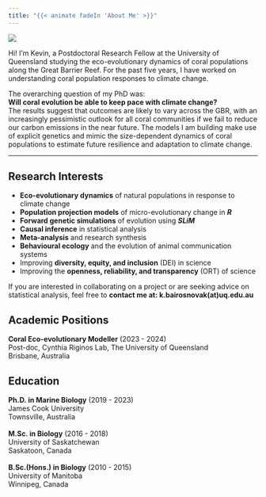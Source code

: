 ```yaml
---
title: "{{< animate fadeIn 'About Me' >}}"
---
```


::: {.animate__animated .animate__fadeIn .animate__faster}
::: {layout="[ 30, 70 ]"}
::: {#first-column}
![](img/headshot.jpg)
:::

::: {#second-column column.width="70%"}
Hi! I'm Kevin, a Postdoctoral Research Fellow at the University of Queensland studying the eco-evolutionary dynamics of coral populations along the Great Barrier Reef. For the past five years, I have worked on understanding coral population responses to climate change.\

The overarching question of my PhD was:\
**Will coral evolution be able to keep pace with climate change?**\
The results suggest that outcomes are likely to vary across the GBR, with an increasingly pessimistic outlook for all coral communities if we fail to reduce our carbon emissions in the near future. The models I am building make use of explicit genetics and mimic the size-dependent dynamics of coral populations to estimate future resilience and adaptation to climate change.
:::
:::
:::

------------------------------------------------------------------------

::: {.animate__animated .animate__fadeInDown .animate__faster .animate__delay-1s}
## Research Interests

-   **Eco-evolutionary dynamics** of natural populations in response to climate change
-   **Population projection models** of micro-evolutionary change in ***R***
-   **Forward genetic simulations** of evolution using ***SLiM***
-   **Causal inference** in statistical analysis
-   **Meta-analysis** and research synthesis
-   **Behavioural ecology** and the evolution of animal communication systems
-   Improving **diversity, equity, and inclusion** (DEI) in science
-   Improving the **openness, reliability, and transparency** (ORT) of science

If you are interested in collaborating on a project or are seeking advice on statistical analysis, feel free to **contact me at: k.bairosnovak(at)uq.edu.au**
:::

## Academic Positions

::: {.animate__animated .animate__fadeIn .animate__faster .animate__delay-2s}
<div>

<!-- **Quantitative Evolutionary Ecologist** (2024 - present)\ -->

<!-- Diana Fisher Lab, The University of Queensland\ -->

<!-- \ -->

**Coral Eco-evolutionary Modeller** (2023 - 2024)\
Post-doc, Cynthia Riginos Lab, The University of Queensland\
Brisbane, Australia\

</div>
:::

## Education

::: {.animate__animated .animate__fadeIn .animate__faster .animate__delay-2s}
<div>

**Ph.D. in Marine Biology** (2019 - 2023)\
James Cook University\
Townsville, Australia\
\
**M.Sc. in Biology** (2016 - 2018)\
University of Saskatchewan\
Saskatoon, Canada\
\
**B.Sc.(Hons.) in Biology** (2010 - 2015)\
University of Manitoba\
Winnipeg, Canada\

</div>
:::
